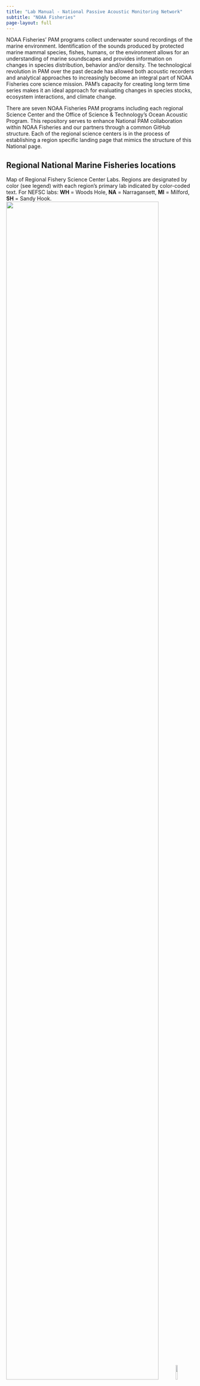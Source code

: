```yaml
---
title: "Lab Manual - National Passive Acoustic Monitoring Network"
subtitle: "NOAA Fisheries"
page-layout: full
---
```


NOAA Fisheries’ PAM programs collect underwater sound recordings of the marine environment. Identification of the sounds produced by protected marine mammal species, fishes, humans, or the  environment allows for an understanding of marine soundscapes and provides information on changes in species distribution, behavior and/or density. The technological revolution in PAM over the past decade has allowed both acoustic recorders and analytical approaches to increasingly become an integral part of NOAA Fisheries core science mission. PAM’s capacity for creating long term time series makes it an ideal approach for evaluating changes in species stocks, ecosystem interactions, and climate change. 

There are seven NOAA Fisheries PAM programs including each regional Science Center and the Office of Science & Technology's Ocean Acoustic Program. This repository serves to enhance National PAM collaboration within NOAA Fisheries and our partners through a common GitHub structure. Each of the regional science centers is in the process of establishing a region specific landing page that mimics the structure of this National page.

## Regional National Marine Fisheries locations
Map of Regional Fishery Science Center Labs. Regions are designated by color (see legend) with each region's primary lab indicated by color-coded text. For NEFSC labs: **WH** = Woods Hole, **NA** = Narragansett, **MI** = Milford, **SH** = Sandy Hook. 
![](/content/code/output/Mainland.4.png){width=90%}![](/content/code/output/Legend.png){width=10%}
![](/content/code/output/Alaska.png){width=54%}![](/content/code/output/Hawaii.2.png){width=46%}

## Regional National Marine Fisheries Lab Manuals

-   [PIFSC: Pacific Islands Fisheries](https://pifsc-protected-species-division.github.io/CRP_PAM_Manual/)

-   [SWFSC: Southwest Fisheries](https://sael-swfsc.github.io/SAEL-lab-manual/)

-   [NWFSC: Northwest Fisheries](https://noaa-nwfsc.github.io/NWFSC-PAM-Lab-Manual/)

-   [AFSC: Alaska Fisheries](https://noaa-afsc.github.io/AFSC-MML-PAM-Lab-Manual/)

-   [SEFSC: Southeast Fisheries](https://sefsc.github.io/SEFSC-PAM-Lab-Manual/)

-   [NEFSC: Northeast Fisheries](https://nefsc.github.io/NEFSC_PAB_lab_manual/)